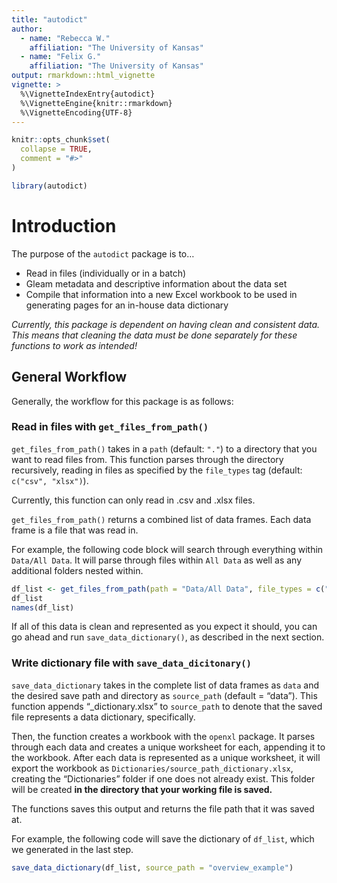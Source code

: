 ```yaml
---
title: "autodict"
author:
  - name: "Rebecca W."
    affiliation: "The University of Kansas"
  - name: "Felix G."
    affiliation: "The University of Kansas"
output: rmarkdown::html_vignette
vignette: >
  %\VignetteIndexEntry{autodict}
  %\VignetteEngine{knitr::rmarkdown}
  %\VignetteEncoding{UTF-8}
---
```


```r
knitr::opts_chunk$set(
  collapse = TRUE,
  comment = "#>"
)
```

```r
library(autodict)
```

# Introduction

The purpose of the `autodict` package is to...

- Read in files (individually or in a batch)
- Gleam metadata and descriptive information about the data set
- Compile that information into a new Excel workbook to be used in generating 
pages for an in-house data dictionary

*Currently, this package is dependent on having clean and consistent data. This*
*means that cleaning the data must be done separately for these functions to*
*work as intended!*

## General Workflow

Generally, the workflow for this package is as follows:

### Read in files with `get_files_from_path()`

`get_files_from_path()` takes in a `path` (default: `"."`) to a directory that 
you want to read files from. This function parses through the directory 
recursively, reading in files as specified by the `file_types` tag (default: 
`c("csv", "xlsx")`).

Currently, this function can only read in .csv and .xlsx files.

`get_files_from_path()` returns a combined list of data frames. Each data frame
is a file that was read in.

For example, the following code block will search through everything within
`Data/All Data`. It will parse through files within `All Data` as well as any
additional folders nested within.

```r
df_list <- get_files_from_path(path = "Data/All Data", file_types = c("csv", "xlsx"), TRUE)
df_list
names(df_list)
```

If all of this data is clean and represented as you expect it should, you can 
go ahead and run `save_data_dictionary()`, as described in the next section.

### Write dictionary file with `save_data_dicitonary()`

`save_data_dictionary` takes in the complete list of data frames as `data` and
the desired save path and directory as `source_path` (default = "data"). This
function appends "_dictionary.xlsx" to `source_path` to denote that the saved
file represents a data dictionary, specifically.

Then, the function creates a workbook with the `openxl` package. It parses
through each data and creates a unique worksheet for each, appending it to the
workbook. After each data is represented as a unique worksheet, it will export
the workbook as `Dictionaries/source_path_dictionary.xlsx`, creating the
"Dictionaries" folder if one does not already exist. This folder will be created
**in the directory that your working file is saved.**

The functions saves this output and returns the file path that it was saved at.

For example, the following code will save the dictionary of `df_list`, which we
generated in the last step.

```r
save_data_dictionary(df_list, source_path = "overview_example")
```

